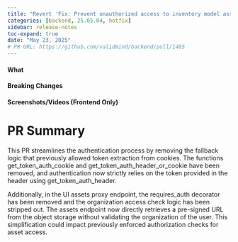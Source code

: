 ```yaml
---
title: "Revert 'Fix: Prevent unauthorized access to inventory model assets'"
categories: [backend, 25.05.04, hotfix]
sidebar: release-notes
toc-expand: true
date: "May 23, 2025"
# PR URL: https://github.com/validmind/backend/pull/1485
---
```

#### What
<!-- Describe what the change is doing, including behavior before and after the change -->

#### Breaking Changes
<!-- List any breaking changes -->

#### Screenshots/Videos (Frontend Only)
<!-- Add screenshots or videos showing before/after -->

# PR Summary

This PR streamlines the authentication process by removing the fallback logic that previously allowed token extraction from cookies. The functions get_token_auth_cookie and get_token_auth_header_or_cookie have been removed, and authentication now strictly relies on the token provided in the header using get_token_auth_header. 

Additionally, in the UI assets proxy endpoint, the requires_auth decorator has been removed and the organization access check logic has been stripped out. The assets endpoint now directly retrieves a pre-signed URL from the object storage without validating the organization of the user. This simplification could impact previously enforced authorization checks for asset access.